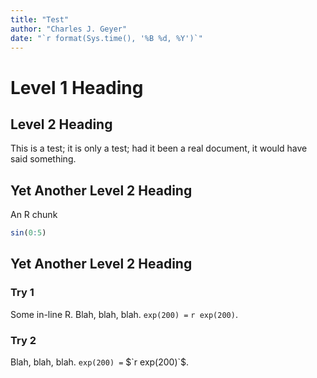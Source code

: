 ```yaml
---
title: "Test"
author: "Charles J. Geyer"
date: "`r format(Sys.time(), '%B %d, %Y')`"
---
```


# Level 1 Heading

## Level 2 Heading

This is a test; it is only a test; had it been a real document, it
would have said something.

## Yet Another Level 2 Heading {#first-yet-another}

An R chunk
```r
sin(0:5)
```

## Yet Another Level 2 Heading {#second-yet-another}

### Try 1

Some in-line R.  Blah, blah, blah.  `exp(200) =` `r exp(200)`.

### Try 2

Blah, blah, blah.  `exp(200) =` $`r exp(200)`$.
